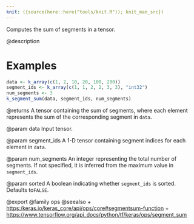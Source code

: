 ```yaml
---
knit: ({source(here::here("tools/knit.R")); knit_man_src})
---
```

Computes the sum of segments in a tensor.

@description

# Examples
```r
data <- k_array(c(1, 2, 10, 20, 100, 200))
segment_ids <- k_array(c(1, 1, 2, 2, 3, 3), "int32")
num_segments <- 3
k_segment_sum(data, segment_ids, num_segments)
```

@returns
A tensor containing the sum of segments, where each element
represents the sum of the corresponding segment in `data`.

@param data
Input tensor.

@param segment_ids
A 1-D tensor containing segment indices for each
element in `data`.

@param num_segments
An integer representing the total number of
segments. If not specified, it is inferred from the maximum
value in `segment_ids`.

@param sorted
A boolean indicating whether `segment_ids` is sorted.
Defaults to`FALSE`.

@export
@family ops
@seealso
+ <https:/keras.io/keras_core/api/ops/core#segmentsum-function>
+ <https://www.tensorflow.org/api_docs/python/tf/keras/ops/segment_sum>
